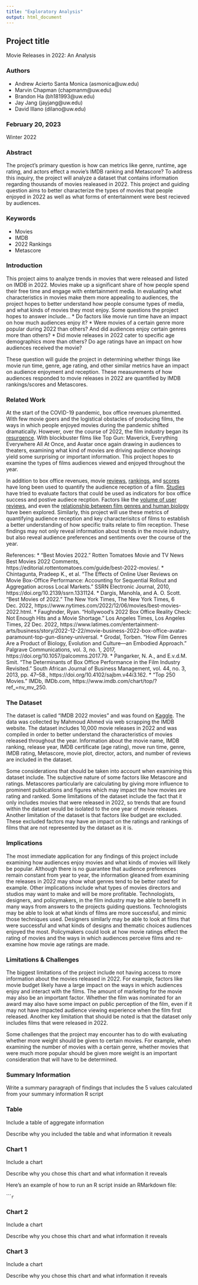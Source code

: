 ```yaml
---
title: "Exploratory Analysis"
output: html_document
---
```


## Project title

Movie Releases in 2022: An Analysis

### Authors

* Andrew Acierto Santa Monica (asmonica@uw.edu)
* Marvin Chapman (chapmanm@uw.edu)
* Brandon Ha (bh181993@uw.edu)
* Jay Jang (jayjang@uw.edu)
* David Illano (dilano@uw.edu)

### February 20, 2023

Winter 2022

### Abstract

The project's primary question is how can metrics like genre, runtime, age rating, and actors effect a movie's IMDB ranking and Metascore? To address this inquiry, the project will analyze a dataset that contains information regarding thousands of movies realeased in 2022. This project and guiding question aims to better characterize the types of movies that people enjoyed in 2022 as well as what forms of entertainment were best recieved by audiences.

### Keywords

* Movies
* IMDB
* 2022 Rankings
* Metascore

### Introduction  

This project aims to analyze trends in movies that were released and listed on IMDB in 2022. Movies make up a significant share of how people spend their free time and engage with entertainment media. In evaluating what characteristics in movies make them more appealing to audiences, the project hopes to better understand how people consume types of media, and what kinds of movies they most enjoy. Some questions the project hopes to answer include...
    * Do factors like movie run time have an impact on how much audiences enjoy it? 
    * Were movies of a certain genre more popular during 2022 than others? And did audiences enjoy certain genres more than others?
    * Did movie releases in 2022 cater to specific age demographics more than others? Do age ratings have an impact on how audiences received the movie?
    
  These question will guide the project in determining whether things like movie run time, genre, age rating, and other similar metrics have an impact on audience enjoyment and reception. These measurements of how audiences responded to movie releases in 2022 are quantified by IMDB rankings/scores and Metascores. 

### Related Work  

At the start of the COVID-19 pandemic, box office revenues plumentted. With few movie goers and the logistical obstacles of producing films, the ways in which people enjoyed movies during the pandemic shifted dramatically. However, over the course of 2022, the film industry began its [resurgence](https://www.latimes.com/entertainment-arts/business/story/2022-12-22/movie-business-2022-box-office-avatar-paramount-top-gun-disney-universal). With blockbuster films like Top Gun: Maverick, Everything Everywhere All At Once, and Avatar once again drawing in audiences to theaters, examining what kind of movies are driving audience showings yield some surprising or important information. This project hopes to examine the types of films audiences viewed and enjoyed throughout the year. 

In addition to box office revenues, movie [reviews](https://www.nytimes.com/2022/12/06/movies/best-movies-2022.html), [rankings](https://editorial.rottentomatoes.com/guide/best-2022-movies/), and [scores](https://www.imdb.com/chart/top/?ref_=nv_mv_250) have long been used to quantify the audience reception of a film. [Studies](https://www.researchgate.net/publication/281730174_The_determinants_of_box_office_performance_in_the_film_industry_revisited) have tried to evaluate factors that could be used as indicators for box office success and postive audiece recption. Factors like the [volume of user reviews](https://www.jstor.org/stable/40864675), and even the [relationship between film genres and human biology](https://www.nature.com/articles/palcomms201779) have been explored. Similarly, this project will use these metrics of quantifying audience reception and key characterisitcs of films to establish a better understanding of how specific traits relate to film reception. These findings may not only reveal information about trends in the movie industry, but also reveal audience preferences and sentiments over the course of the year. 

References: 
    * “Best Movies 2022.” Rotten Tomatoes Movie and TV News Best Movies 2022 Comments, https://editorial.rottentomatoes.com/guide/best-2022-movies/. 
    * Chintagunta, Pradeep K., et al. “The Effects of Online User Reviews on Movie Box-Office Performance: Accounting for Sequential Rollout and Aggregation across Local Markets.” SSRN Electronic Journal, 2010, https://doi.org/10.2139/ssrn.1331124. 
    * Dargis, Manohla, and A. O. Scott. “Best Movies of 2022.” The New York Times, The New York Times, 6 Dec. 2022, https://www.nytimes.com/2022/12/06/movies/best-movies-2022.html. 
    * Faughnder, Ryan. “Hollywood's 2022 Box Office Reality Check: Not Enough Hits and a Movie Shortage.” Los Angeles Times, Los Angeles Times, 22 Dec. 2022, https://www.latimes.com/entertainment-arts/business/story/2022-12-22/movie-business-2022-box-office-avatar-paramount-top-gun-disney-universal. 
    * Grodal, Torben. “How Film Genres Are a Product of Biology, Evolution and Culture—an Embodied Approach.” Palgrave Communications, vol. 3, no. 1, 2017, https://doi.org/10.1057/palcomms.2017.79. 
    * Pangarker, N. A., and E.v.d.M. Smit. “The Determinants of Box Office Performance in the Film Industry Revisited.” South African Journal of Business Management, vol. 44, no. 3, 2013, pp. 47–58., https://doi.org/10.4102/sajbm.v44i3.162. 
    * “Top 250 Movies.” IMDb, IMDb.com, https://www.imdb.com/chart/top/?ref_=nv_mv_250. 


### The Dataset

The dataset is called "IMDB 2022 movies" and was found on [Kaggle](https://www.kaggle.com/datasets/mahmoudahmed6/imdb-2022-movies?resource=download). The data was collected by Mahmoud Ahmed via web scrapping the IMDB website. The dataset includes 10,000 movie releases in 2022 and was compiled in order to better understand the characteristics of movies released throughout the year. Information about the movie name, IMDB ranking, release year, IMDB certificate (age rating), move run time, genre, IMDB rating, Metascore, movie plot, director, actors, and number of reviews are included in the dataset. 

Some considerations that should be taken into account when examining this dataset include. The subjective nature of some factors like Metascore and ratings. Metascores particularly are calculating by giving more influence to prominent publications and figures which may impact the how movies are rating and ranked. Some limitations of the dataset include the fact that it only includes movies that were released in 2022, so trends that are found within the dataset would be isolated to the one year of movie releases. Another limitation of the dataset is that factors like budget are excluded. These excluded factors may have an impact on the ratings and rankings of films that are not represented by the dataset as it is. 

### Implications

The most immediate application for any findings of this project include examining how audiences enjoy movies and what kinds of movies will likely be popular. Although there is no guarantee that audience preferences remain constant from year to year, the information gleaned from examining the releases in 2022 may show what genres tend to be better rated for example. Other implications include what types of movies directors and studios may want to make and will be more profitable. Technologists, designers, and policymakers, in the film industry may be able to benefit in many ways from answers to the projects guiding questions. Technologists may be able to look at what kinds of films are more successful, and mimic those techniques used. Designers similarly may be able to look at films that were successful and what kinds of designs and thematic choices audiences enjoyed the most. Policymakers could look at how movie ratings effect the rating of movies and the ways in which audiences perceive films and re-examine how movie age ratings are made. 

### Limitations & Challenges

The biggest limitations of the project include not having access to more information about the movies released in 2022. For example, factors like movie budget likely have a large impact on the ways in which audiences enjoy and interact with the films. The amount of marketing for the movie may also be an important factor. Whether the film was nominated for an award may also have some impact on public perception of the film, even if it may not have impacted audience viewing experience when the film first released. Another key limitation that should be noted is that the dataset only includes films that were released in 2022. 

Some challenges that the project may encounter has to do with evaluating whether more weight should be given to certain movies. For example, when examining the number of movies with a certain genre, whether movies that were much more popular should be given more weight is an important consideration that will have to be determined. 

### Summary Information

Write a summary paragraph of findings that includes the 5 values calculated from your summary information R script

### Table

Include a table of aggregate information

Describe why you included the table and what information it reveals

### Chart 1

Include a chart

Describe why you chose this chart and what information it reveals

Here's an example of how to run an R script inside an RMarkdown file:

``````r
```

### Chart 2

Include a chart

Describe why you chose this chart and what information it reveals

### Chart 3

Include a chart

Describe why you chose this chart and what information it reveals
